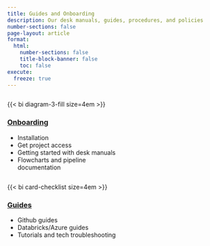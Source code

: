 ```yaml
---
title: Guides and Onboarding
description: Our desk manuals, guides, procedures, and policies
number-sections: false
page-layout: article
format: 
  html: 
    number-sections: false
    title-block-banner: false
    toc: false
execute: 
  freeze: true
---
```


::::{.container}

:::{.column width="50%"}

{{< bi diagram-3-fill size=4em >}}

### [Onboarding](onboarding.qmd)

- Installation
- Get project access
- Getting started with desk manuals
- Flowcharts and pipeline documentation

:::

:::{.column width="50%"}

{{< bi card-checklist size=4em >}}


###  [Guides](guides.qmd)

- Github guides
- Databricks/Azure guides
- Tutorials and tech troubleshooting


:::


::::
